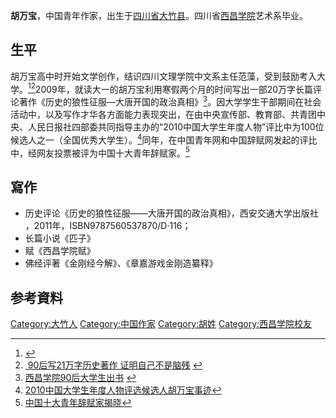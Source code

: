 {{Otheruses|other=名为胡万宝的其他人物|胡万宝}}
{{Infobox writer
| 图像     =
| 图像大小 = 
| 图像说明 = 
| 姓名     = 胡万宝
| 笔名     = 
| 原名     = 
| 出生地点 = {{CHN}}[[四川省|四川省]][[达州市|达州市]][[大竹县|大竹县]] 
| 职业     = [[作家|作家]]、[[评论家|评论家]]
| 国籍     = {{PRC}}
| 种族     = [[汉族|汉族]] 
| 创作时期 = 2005年至今
| 体裁     =[[小说|小说]]、[[评论|评论]]
| 主题     = 
| 奖项     =
}}
'''胡万宝'''，中国青年作家，出生于[[四川省|四川省]][[大竹县|大竹县]]。四川省[[西昌学院|西昌学院]]艺术系毕业。

== 生平== 
胡万宝高中时开始文学创作，结识四川文理学院中文系主任范藻，受到鼓励考入大学。<ref>{{Cite web | url =http://jy.xcc.edu.cn/zzchuangy/20110314/5760.html | title =90后新锐历史作家，青年杂文家——西昌学院学子胡万宝 | work = | publisher =西昌学院就业处 | date = | accessdate =2012-12-29 | deadurl =yes | archiveurl =https://web.archive.org/web/20111228052310/http://jy.xcc.edu.cn/zzchuangy/20110314/5760.html | archivedate =2011-12-28 }}</ref><ref>[http://news.xinhuanet.com/edu/2010-09/17/c_12578547.htm  90后写21万字历史著作 证明自己不是脑残] {{webarchive|url=https://web.archive.org/web/20100923072939/http://news.xinhuanet.com/edu/2010-09/17/c_12578547.htm |date=2010-09-23 }}</ref>2009年，就读大一的胡万宝利用寒假两个月的时间写出一部20万字长篇评论著作《历史的狼性征服—大唐开国的政治真相》<ref>[http://www.lsrb.cn/html/2010-10/14/content_2100.htm 西昌学院90后大学生出书] {{webarchive|url=https://web.archive.org/web/20160305212912/http://www.lsrb.cn/html/2010-10/14/content_2100.htm |date=2016-03-05 }}</ref>。因大学学生干部期间在社会活动中，以及写作才华各方面能力表现突出，在由中央宣传部、教育部、共青团中央、人民日报社四部委共同指导主办的“2010中国大学生年度人物”评比中为100位候选人之一（全国优秀大学生）。<ref>[http://stu.people.com.cn/GB/219422/14461016.html 2010中国大学生年度人物评选候选人胡万宝事迹]</ref>同年，在中国青年网和中国辞赋网发起的评比中，经网友投票被评为中国十大青年辞赋家。<ref>[http://www.lsrb.cn/html/2011-05/27/content_20068.htm 中国十大青年辞赋家揭晓 ]{{dead link|date=2018年4月 |bot=InternetArchiveBot |fix-attempted=yes }}</ref>

== 寫作== 
*历史评论《历史的狼性征服——大唐开国的政治真相》，西安交通大学出版社 ，2011年，ISBN9787560537870/D·116；
*长篇小说《匹子》
*赋《西昌学院赋》
*佛经评著《金刚经今解》、《章嘉游戏金刚造纂释》

== 参考資料== 
{{reflist}}

{{Normdaten}}
{{DEFAULTSORT:HuW}}
[[Category:大竹人|Category:大竹人]]
[[Category:中国作家|Category:中国作家]]
[[Category:胡姓|Category:胡姓]]
[[Category:西昌学院校友|Category:西昌学院校友]]